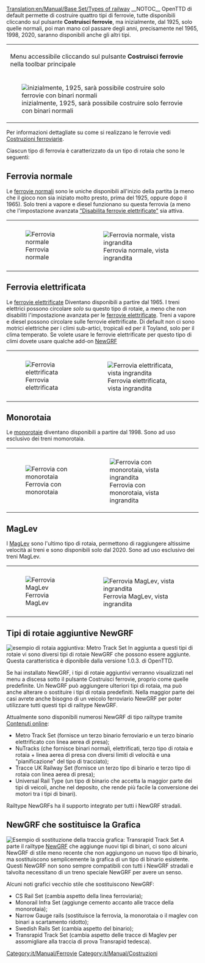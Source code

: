 [[Translation:en/Manual/Base Set/Types of railway]]
{{it/Manual/Base Set/Tipi di ferrovia}}
__NOTOC__
OpenTTD di default permette di costruire quattro tipi di ferrovie, tutte disponibili cliccando sul pulsante '''Costruisci ferrovie''', ma inizialmente, dal 1925, solo quelle normali, poi man mano col passare degli anni, precisamente nel 1965, 1998, 2020,  saranno disponibili anche gli altri tipi.  
{|style="border-collapse:;"
|colspan="2" style="border-bottom: none; padding: 5px 10px;"|Menu accessibile cliccando sul pulsante '''Costruisci ferrovie''' nella toolbar principale
|-
|style="border-top: none; border-right: none; padding: 5px 0px;"|[[File:it/Manual/Openttd-rail1.png|center|frame|inizialmente, 1925, sarà possibile costruire solo ferrovie con binari normali]] 
|style="border-top: none; border-left: none; padding: 5px 0px;"|[[File:it/Manual/Ferrovie costruibili 2020.png|center|frame|Dall'anno 2020, ogni tipo di ferrovia è costruibile (quelle elettrificate solo per il clima temperato)]]
|}

Per informazioni dettagliate su come si realizzano le ferrovie vedi [[it/Costruzioni Ferroviarie|Costruzioni ferroviarie]].

Ciascun tipo di ferrovia è caratterizzato da un tipo di rotaia che sono le seguenti:

==Ferrovia normale==
Le [[it/Manual/Base Set/Ferrovie|ferrovie normali]] sono le uniche disponibili all'inizio della partita (a meno che il gioco non sia iniziato molto presto, prima del 1925, oppure dopo il 1965). Solo treni a vapore e diesel funzionano su questa ferrovia (a meno che l'impostazione avanzata [[en/Impostazioni avanzate/Limiti#disabilita-ferrovie-elettrificate|"Disabilita ferrovie elettrificate"]] sia attiva.
{|class="wikitable" style="margin-left:auto; margin-right:auto;"
|style="border-right: none; padding: 10px 5px 10px 10px; vertical-align: middle;"|[[File:it/Manual/Base Set/Rail-normal.png|center|frame|Ferrovia normale]]
|style="border-left: none; padding: 10px 10px 5px 5px"|[[File:it/Manual/Base Set/Rail-normal-magnified.png|center|frame|Ferrovia normale, vista ingrandita]]
|}

==Ferrovia elettrificata==
Le [[it/Manual/Base Set/Ferrovie elettrificate|ferrovie elettrificate]] Diventano disponibili a partire dal 1965. I treni elettrici possono circolare ''solo'' su questo tipo di rotaie, a meno che non disabiliti l'impostazione avanzata per le [[en/Impostazioni avanzate/Limiti#disabilita-ferrovie-elettrificate|ferrovie elettrificate]]. Treni a vapore e diesel possono circolare sulle ferrovie elettrificate. 
Di default non ci sono motrici elettriche per i climi sub-artici, tropicali ed per il Toyland, solo per il clima temperato. Se volete usare le ferrovie elettrificate per questo tipo di climi dovete usare qualche add-on [[it/NewGRF|NewGRF]]

{|class="wikitable" style="margin-left:auto; margin-right:auto;"
|style="border-right: none; padding: 10px 5px 10px 10px; vertical-align: middle;"|[[File:it/Manual/Base Set/Rail-electrified.png|center|frame|Ferrovia elettrificata]]
|style="border-left: none; padding: 10px 10px 5px 5px"|[[File:it/Manual/Base Set/Rail-electrified-magnified.png|center|frame|Ferrovia elettrificata, vista ingrandita]]
|}

==Monorotaia==
Le [[it/Manual/Base Set/Monorotaia|monorotaie]] diventano disponibili a partire dal 1998. Sono ad uso esclusivo dei treni momorotaia.

{|class="wikitable" style="margin-left:auto; margin-right:auto;"
|style="border-right: none; padding: 10px 5px 10px 10px; vertical-align: middle;"|[[File:it/Manual/Base Set/Rail-monorail.png|center|frame|Ferrovia con monorotaia]]
|style="border-left: none; padding: 10px 10px 5px 5px"|[[File:it/Manual/Base Set/Rail-monorail-magnified.png|center|frame|Ferrovia con monorotaia, vista ingrandita]]
|}

==MagLev==
I [[en/Manual/Base Set/MagLev|MagLev]] sono l'ultimo tipo di rotaia, permettono di raggiungere altissime velocità ai treni e sono disponibili solo dal 2020. Sono ad uso esclusivo dei treni MagLev.

{|class="wikitable" style="margin-left:auto; margin-right:auto;"
|style="border-right: none; padding: 10px 5px 10px 10px; vertical-align: middle;"|[[File:it/Manual/Base Set/Rail-Maglev.png|center|frame|Ferrovia MagLev]]
|style="border-left: none; padding: 10px 10px 5px 5px"|[[File:it/Manual/Base Set/Rail-Maglev-magnified.png|center|frame|Ferrovia MagLev, vista ingrandita]]
|}

==Tipi di rotaie aggiuntive NewGRF==
[[File:en/Manual/Base Set/Metrotrackset.png|frame|right|esempio di rotaia aggiuntiva: Metro Track Set]]
In aggiunta a questi tipi di rotaie vi sono diversi tipi di rotaie NewGRF che possono essere aggiunte. Questa caratteristica è diponibile dalla versione 1.0.3. di OpenTTD.

Se hai installato NewGRF, i tipi di rotaie aggiuntivi verranno visualizzati nel menu a discesa sotto il pulsante Costruisci ferrovie, proprio come quelle predefinite. Un NewGRF può aggiungere ulteriori tipi di rotaia, ma può anche alterare o sostituire i tipi di rotaia predefiniti. Nella maggior parte dei casi avrete anche bisogno di un veicolo ferroviario NewGRF per poter utilizzare tutti questi tipi di railtype NewGRF.

Attualmente sono disponibili numerosi NewGRF di tipo railtype tramite [[it/Contenuti online|Contenuti online]]:
* Metro Track Set (fornisce un  terzo binario ferroviario e un terzo  binario elettrificato con linea aerea di presa);
* NuTracks (che fornisce binari normali, elettrificati, terzo tipo di rotaia e rotaia + linea aerea di presa con diversi limiti di velocità e una "pianificazione" del tipo di tracciato);
* Tracce UK Railway Set (fornisce un terzo tipo di binario e terzo tipo di rotaia con linea aerea di presa);
* Universal Rail Type (un tipo di binario che accetta la maggior parte dei tipi di veicoli, anche nel deposito, che rende più facile la conversione dei motori tra i tipi di binari).

Railtype NewGRFs ha il supporto integrato per tutti i NewGRF stradali.

== NewGRF che sostituisce la Grafica ==
[[File:en/Manual/Base Set/Transrapidtrackset.png|frame|right|Esempio di sostituzione della traccia grafica: Transrapid Track Set]]
A parte il railtype [[it/NewGRF|NewGRF]] che aggiunge nuovi tipi di binari, ci sono alcuni NewGRF di stile meno recente che non aggiungono un nuovo tipo di binario, ma sostituiscono semplicemente la grafica di un tipo di binario esistente. Questi NewGRF non sono sempre compatibili con tutti i NewGRF stradali e talvolta necessitano di un treno speciale NewGRF per avere un senso.

Alcuni noti grafici vecchio stile che sostituiscono NewGRF:
* CS Rail Set (cambia aspetto della linea ferroviaria);
* Monorail Infra Set (aggiunge cemento accanto alle tracce della monorotaia);
* Narrow Gauge rails (sostituisce la ferrovia, la monorotaia o il maglev con binari a scartamento ridotto);
* Swedish Rails Set (cambia aspetto del binario);
* Transrapid Track Set (cambia aspetto delle tracce di Maglev per assomigliare alla traccia di prova Transrapid tedesca).

[[Category:it/Manual/Ferrovie]]
[[Category:it/Manual/Costruzioni]]
